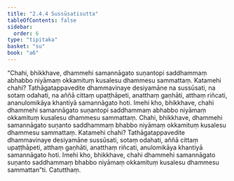 ```yaml
---
title: "2.4.4 Sussūsatisutta"
tableOfContents: false
sidebar:
  order: 6
type: "tipitaka"
basket: "su"
book: "a6"
---
```



<DynamicBreadcrumb />

<Division number="88" book="a6">

<Paragraph number="693" book="a6">
“Chahi, bhikkhave, dhammehi samannāgato suṇantopi saddhammaṃ abhabbo niyāmaṃ okkamituṃ kusalesu dhammesu sammattaṃ. Katamehi chahi? Tathāgatappavedite dhammavinaye desiyamāne na sussūsati, na sotaṃ odahati, na aññā cittaṃ upaṭṭhāpeti, anatthaṃ gaṇhāti, atthaṃ riñcati, ananulomikāya khantiyā samannāgato hoti. Imehi kho, bhikkhave, chahi dhammehi samannāgato suṇantopi saddhammaṃ abhabbo niyāmaṃ okkamituṃ kusalesu dhammesu sammattaṃ.
</Paragraph>

<Paragraph number="694" book="a6">
Chahi, bhikkhave, dhammehi samannāgato suṇanto saddhammaṃ bhabbo niyāmaṃ okkamituṃ kusalesu dhammesu sammattaṃ. Katamehi chahi? Tathāgatappavedite dhammavinaye desiyamāne sussūsati, sotaṃ odahati, aññā cittaṃ upaṭṭhāpeti, atthaṃ gaṇhāti, anatthaṃ riñcati, anulomikāya khantiyā samannāgato hoti. Imehi kho, bhikkhave, chahi dhammehi samannāgato suṇanto saddhammaṃ bhabbo niyāmaṃ okkamituṃ kusalesu dhammesu sammattan”ti.

</Paragraph>
</Division>

<Paragraph number="695" type="center" book="a6">
Catutthaṃ.
</Paragraph>